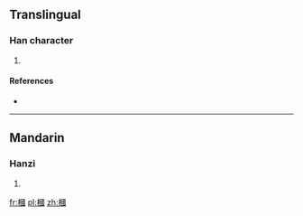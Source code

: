 ==Translingual==

===Han character===
{{Han char|rn=75|rad=木|as=11|sn=15|four=4690<sub>0</sub>|canj=木田戈一 (DWIM)}}

# {{defn|Han|sort=木11}}

====References====
* {{Han ref|kx=0548.030|dkj=15382|dj=0935.220|hdz=21280.020|uh=69F6|ud=27126|bh=E5EB|bd=58859}}

----

==Mandarin==

===Hanzi===
{{cmn-hanzi|pin=[[kuì]] ([[kui4]])|wg=k'uei<sup>4</sup>}}

# {{defn|lang=cmn|sort=木11}}

[[fr:槶]]
[[pl:槶]]
[[zh:槶]]